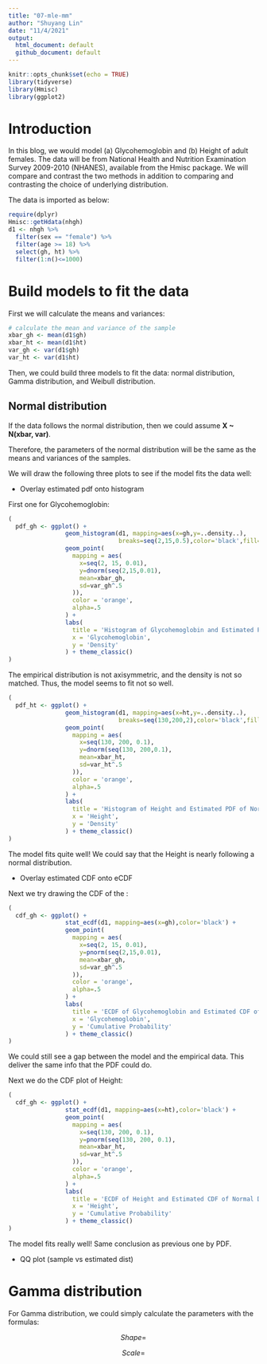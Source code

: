 ```yaml
---
title: "07-mle-mm"
author: "Shuyang Lin"
date: "11/4/2021"
output:
  html_document: default
  github_document: default
---
```


```r
knitr::opts_chunk$set(echo = TRUE)
library(tidyverse)
library(Hmisc)
library(ggplot2)

```

# Introduction

In this blog, we would model (a) Glycohemoglobin and (b) Height of adult females. The data will be from National Health and Nutrition Examination Survey 2009-2010 (NHANES), available from the Hmisc package. We will compare and contrast the two methods in addition to comparing and contrasting the choice of underlying distribution.

The data is imported as below:
```r
require(dplyr)
Hmisc::getHdata(nhgh)
d1 <- nhgh %>% 
  filter(sex == "female") %>% 
  filter(age >= 18) %>% 
  select(gh, ht) %>% 
  filter(1:n()<=1000)
```

# Build models to fit the data

First we will calculate the means and variances:
```r
# calculate the mean and variance of the sample
xbar_gh <- mean(d1$gh)
xbar_ht <- mean(d1$ht)
var_gh <- var(d1$gh)
var_ht <- var(d1$ht)
```

Then, we could build three models to fit the data: normal distribution, Gamma distribution, and Weibull distribution.

## Normal distribution

If the data follows the normal distribution, then we could assume **X ~ N(xbar, var)**.

Therefore, the parameters of the normal distribution will be the same as the means and variances of the samples.

We will draw the following three plots to see if the model fits the data well:

+ Overlay estimated pdf onto histogram

First one for Glycohemoglobin:
```r
(
  pdf_gh <- ggplot() +
                geom_histogram(d1, mapping=aes(x=gh,y=..density..),
                               breaks=seq(2,15,0.5),color='black',fill='grey') + 
                geom_point(
                  mapping = aes(
                    x=seq(2, 15, 0.01), 
                    y=dnorm(seq(2,15,0.01),
                    mean=xbar_gh,
                    sd=var_gh^.5
                  )),
                  color = 'orange',
                  alpha=.5
                ) +
                labs(
                  title = 'Histogram of Glycohemoglobin and Estimated PDF of Normal Distribution with Mean=5.7246 and SD=1.0522',
                  x = 'Glycohemoglobin',
                  y = 'Density'
                ) + theme_classic()
)

```

The empirical distribution is not axisymmetric, and the density is not so matched. Thus, the model seems to fit not so well.

```r
(
  pdf_ht <- ggplot() +
                geom_histogram(d1, mapping=aes(x=ht,y=..density..),
                               breaks=seq(130,200,2),color='black',fill='grey') + 
                geom_point(
                  mapping = aes(
                    x=seq(130, 200, 0.1), 
                    y=dnorm(seq(130, 200,0.1),
                    mean=xbar_ht,
                    sd=var_ht^.5
                  )),
                  color = 'orange',
                  alpha=.5
                ) +
                labs(
                  title = 'Histogram of Height and Estimated PDF of Normal Distribution with Mean=5.7246 and SD=1.0522',
                  x = 'Height',
                  y = 'Density'
                ) + theme_classic()
)

```

The model fits quite well! We could say that the Height is nearly following a normal distribution.

+ Overlay estimated CDF onto eCDF

Next we try drawing the CDF of the :
```r
(
  cdf_gh <- ggplot() +
                stat_ecdf(d1, mapping=aes(x=gh),color='black') + 
                geom_point(
                  mapping = aes(
                    x=seq(2, 15, 0.01), 
                    y=pnorm(seq(2,15,0.01),
                    mean=xbar_gh,
                    sd=var_gh^.5
                  )),
                  color = 'orange',
                  alpha=.5
                ) +
                labs(
                  title = 'ECDF of Glycohemoglobin and Estimated CDF of Normal Distribution with Mean=5.7246 and SD=1.0522',
                  x = 'Glycohemoglobin',
                  y = 'Cumulative Probability'
                ) + theme_classic()
)

```

We could still see a gap between the model and the empirical data. This deliver the same info that the PDF could do.

Next we do the CDF plot of Height:
```r
(
  cdf_gh <- ggplot() +
                stat_ecdf(d1, mapping=aes(x=ht),color='black') + 
                geom_point(
                  mapping = aes(
                    x=seq(130, 200, 0.1), 
                    y=pnorm(seq(130, 200, 0.1),
                    mean=xbar_ht,
                    sd=var_ht^.5
                  )),
                  color = 'orange',
                  alpha=.5
                ) +
                labs(
                  title = 'ECDF of Height and Estimated CDF of Normal Distribution with Mean=5.7246 and SD=1.0522',
                  x = 'Height',
                  y = 'Cumulative Probability'
                ) + theme_classic()
)

```

The model fits really well! Same conclusion as previous one by PDF.

+ QQ plot (sample vs estimated dist)




# Gamma distribution

For Gamma distribution, we could simply calculate the parameters with the formulas:

$$ Shape = $$

$$ Scale = $$